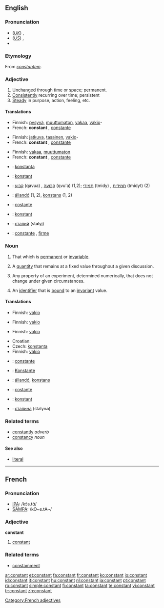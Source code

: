 ==English==

===Pronunciation===
* (''[[Received Pronunciation|UK]]'') {{IPA|/ˈkɒnstənt/}}, {{SAMPA|/"kQnst@nt/}}
* (''[[General American|US]]'') {{IPA|/ˈkɑnstənt/}}, {{SAMPA|/"kAnst@nt/}}
* {{audio|en-us-constant.ogg|Audio (US)}}

===Etymology===
From {{L.}} ''[[constantem]]''.

===Adjective===
{{en-adj}}

# [[unchanged|Unchanged]] through [[time]] or [[space]]; [[permanent]].
# [[consistently|Consistently]] recurring over time; persistent
# [[steady|Steady]] in purpose, action, feeling, etc.

====Translations====
{{trans-top|unchanged through time}}
* Finnish: [[pysyvä]], [[muuttumaton]], [[vakaa]], [[vakio]]-
* French: '''constant''' {{m}}, [[constante]] {{f}}
{{trans-mid}}
{{trans-bottom}}

{{trans-top|consistently recurring over time}}
* Finnish: [[jatkuva]], [[tasainen]], [[vakio]]-
* French: '''constant''' {{m}}, [[constante]] {{f}}
{{trans-mid}}
{{trans-bottom}}

{{trans-top|steady}}
* Finnish: [[vakaa]], [[muuttumaton]]
* French: '''constant''' {{m}}, [[constante]] {{f}}
{{trans-mid}}
{{trans-bottom}}

{{checktrans-top}}
* {{ttbc|Esperanto}}: [[konstanta]]
* {{ttbc|German}}: [[konstant]]
* {{ttbc|Hebrew}}: [[קבוע]] (qavua) {{m}}, [[קבועה]] (qvu'a) {{f}} (1,2); [[תמידי]] (tmidy) {{m}}, [[תמידית]] (tmidyt) {{f}} (2)
* {{ttbc|Hungarian}}: [[állandó]] (1, 2), [[konstans]] (1, 2)
* {{ttbc|Italian}}: [[costante]] {{m|f}}
* {{ttbc|Swedish}}: [[konstant]]
* {{ttbc|Ukrainian}}: [[сталий]] {{m}} (st'''a'''lyj)
* {{ttbc|Spanish}}: [[constante]] {{m|f}}, [[firme]] {{m|f}}
{{trans-bottom}}

===Noun===
{{en-noun}}

# That which is [[permanent]] or [[invariable]].
# {{algebra}} A [[quantity]] that remains at a fixed value throughout a given discussion.
# {{science}} Any property of an experiment, determined numerically, that does not change under given circumstances.
# {{computing}} An [[identifier]] that is [[bound]] to an [[invariant]] value.

====Translations====
{{trans-top|that which is permanent or invariable}}
* Finnish: [[vakio]]
{{trans-mid}}
{{trans-bottom}}

{{trans-top|algebra: quantity that remains fixed}}
* Finnish: [[vakio]]
{{trans-mid}}
{{trans-bottom}}

{{trans-top|science: property that does not change}}
* Finnish: [[vakio]]
{{trans-mid}}
{{trans-bottom}}

{{trans-top|identifier that is bound to an invariant value}}
* Croatian: {{t|hr|konstanta|f}}
* Czech: [[konstanta]] {{f}}
* Finnish: [[vakio]]
{{trans-mid}}
{{trans-bottom}}

{{checktrans-top}}
* {{ttbc|French}}: [[constante]] {{f}}
* {{ttbc|German}}: [[Konstante]] {{f}}
* {{ttbc|Hungarian}}: [[állandó]], [[konstans]]
* {{ttbc|Italian}}: [[costante]] {{f}}
* {{ttbc|Swedish}}: [[konstant]] {{c}}
* {{ttbc|Ukrainian}}: [[сталина]] {{f}} (stalyn'''a''')
{{trans-bottom}}

===Related terms===
* [[constantly]] ''adverb''
* [[constancy]] ''noun''

====See also====
{{rfc-level|See also at L4+ not in L3 POS section}}
* {{computing}} [[literal]]

----

==French==

===Pronunciation===
* [[w:IPA|IPA]]: /kɔ̃s.tɑ̃/
* [[w:SAMPA|SAMPA]]: /kO~s.tA~/

===Adjective===
{{fr-infl-adj|sm=constant|sf=constante|pm=constants|pf=constantes|smp=kɔ̃s.tɑ̃|sfp=kɔ̃s.tɑ̃t|pmp=kɔ̃s.tɑ̃|pfp=kɔ̃s.tɑ̃t}}
{{fr-adj}}
'''constant'''

# [[#Adjective|constant]]

===Related terms===
* [[constamment]]

[[Category:French adjectives]]

[[ar:constant]]
[[et:constant]]
[[fa:constant]]
[[fr:constant]]
[[ko:constant]]
[[io:constant]]
[[id:constant]]
[[it:constant]]
[[hu:constant]]
[[nl:constant]]
[[ja:constant]]
[[pt:constant]]
[[ro:constant]]
[[simple:constant]]
[[fi:constant]]
[[ta:constant]]
[[te:constant]]
[[vi:constant]]
[[tr:constant]]
[[zh:constant]]